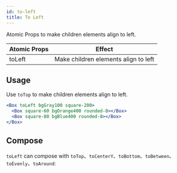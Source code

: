 ```yaml
---
id: to-left
title: To Left
---
```


Atomic Props to make children elements align to left.


| Atomic Props | Effect                               |
| ------------ | ------------------------------------ |
| toLeft       | Make children elements align to left |

## Usage

Use `toTop` to make children elements align to left.

```jsx live
<Box toLeft bgGray100 square-200>
  <Box square-60 bgOrange400 rounded-8></Box>
  <Box square-80 bgBlue400 rounded-8></Box>
</Box>
```

## Compose

`toLeft` can compose with `toTop`、`toCenterY`、`toBottom`、`toBetween`、`toEvenly`、`toAround`:

<Layout3 />
